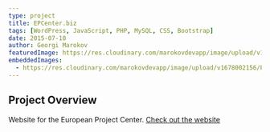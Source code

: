 ---
type: project
title: EPCenter.biz
tags: [WordPress, JavaScript, PHP, MySQL, CSS, Bootstrap]
date: 2015-07-10
author: Georgi Marokov
featuredImage: https://res.cloudinary.com/marokovdevapp/image/upload/v1678002156/Projects/epcenter.biz/screencapture-epcenter-biz-1512904040444_chjppc.jpg
embeddedImages:
  - https://res.cloudinary.com/marokovdevapp/image/upload/v1678002156/Projects/epcenter.biz/screencapture-epcenter-biz-1512904040444_chjppc.jpg
---

## Project Overview

Website for the European Project Center. [Check out the website](https://epcenter.biz)

<GatsbyImage alt="The black page in app screenshot" image={props.embedded.image1} /> 